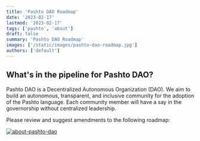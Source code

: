 ```yaml
---
title: 'Pashto DAO Roadmap'
date: '2023-02-17'
lastmod: '2023-02-17'
tags: ['pashto', 'about']
draft: false
summary: 'Pashto DAO Roadmap'
images: ['/static/images/pashto-dao-roadmap.jpg']
authors: ['default']
---
```


## What's in the pipeline for Pashto DAO?

Pashto DAO is a Decentralized Autonomous Organization (DAO). We aim to build an autonomous, transparent,
and inclusive community for the adoption of the Pashto language. Each community member will have a say in
the governorship without centralized leadership.

Please review and suggest amendments to the following roadmap:

[![about-pashto-dao](/static/images/pashto-dao-roadmap.jpg)](../static/images/pashto-dao-roadmap.jpg)

